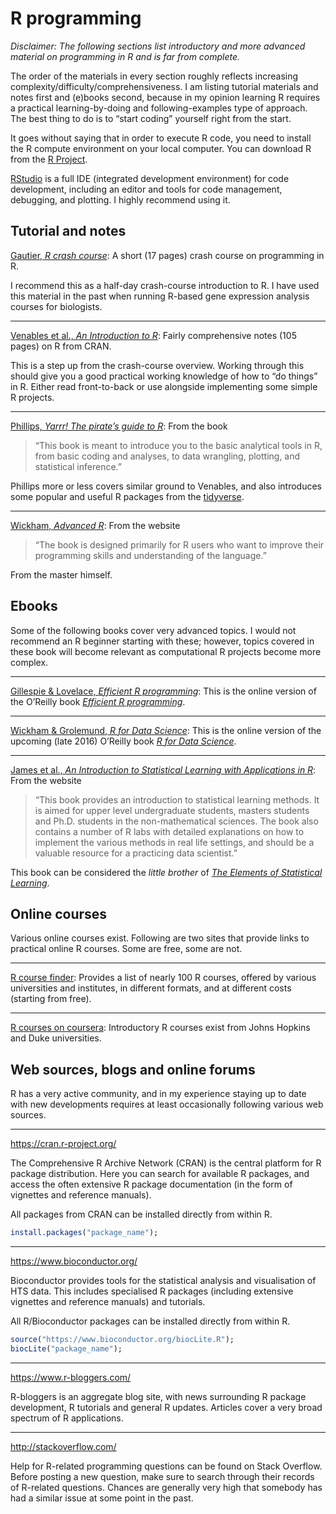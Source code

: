 # R programming

*Disclaimer: The following sections list introductory and more advanced material on programming in R and is far from complete.*

The order of the materials in every section roughly reflects increasing complexity/difficulty/comprehensiveness. I am listing tutorial materials and notes first and (e)books second, because in my opinion learning R requires a practical learning-by-doing and following-examples type of approach. The best thing to do is to "start coding" yourself right from the start.

It goes without saying that in order to execute R code, you need to install the R compute environment on your local computer. You can download R from the [R Project](https://www.r-project.org/).

[RStudio](https://www.rstudio.com/products/RStudio/) is a full IDE (integrated development environment) for code development, including an editor and tools for code management, debugging, and plotting. I highly recommend using it.

## Tutorial and notes

[Gautier, *R crash course*](http://www.cbs.dtu.dk/courses/thaiworkshop/exercises/crashR.2.pdf): A short (17 pages) crash course on programming in R.

I recommend this as a half-day crash-course introduction to R. I have used this material in the past when running R-based gene expression analysis courses for biologists.

---

[Venables et al., *An Introduction to R*](https://cran.r-project.org/doc/manuals/R-intro.pdf): Fairly comprehensive notes (105 pages) on R from CRAN.

This is a step up from the crash-course overview. Working through this should give you a good practical working knowledge of how to "do things" in R. Either read front-to-back or use alongside implementing some simple R projects.

---

[Phillips, *Yarrr! The pirate's guide to R*](https://drive.google.com/file/d/0B4udF24Yxab0S1hnZlBBTmgzM3M/view): From the book

> "This book is meant to introduce you to the basic analytical tools in R, from basic coding and analyses, to data wrangling, plotting, and statistical inference."

Phillips more or less covers similar ground to Venables, and also introduces some popular and useful R packages from the [tidyverse](https://blog.rstudio.org/2016/09/15/tidyverse-1-0-0/).

---

[Wickham, *Advanced R*](http://adv-r.had.co.nz/): From the website

> "The book is designed primarily for R users who want to improve their programming skills and understanding of the language."

From the master himself.

## Ebooks

Some of the following books cover very advanced topics. I would not recommend an R beginner starting with these; however, topics covered in these book will become relevant as computational R projects become more complex.  

---

[Gillespie & Lovelace, *Efficient R programming*](https://csgillespie.github.io/efficientR/index.html): This is the online version of the O'Reilly book [*Efficient R programming*](https://www.amazon.com/Efficient-Programming-Practical-Guide-Smarter/dp/1491950781).

---

[Wickham & Grolemund, *R for Data Science*](http://r4ds.had.co.nz): This is the online version of the upcoming (late 2016) O'Reilly book [*R for Data Science*](https://www.amazon.com/R-Data-Science-Hadley-Wickham/dp/1491910399/ref=as_li_ss_tl?ie=UTF8&qid=1469550189&sr=8-1&keywords=R+for+data+science&linkCode=sl1&tag=devtools-20&linkId=6fe0069f9605cf847ed96c191f4e84dd).

---

[James et al., *An Introduction to Statistical Learning with Applications in R*](http://www-bcf.usc.edu/~gareth/ISL/): From the website

> "This book provides an introduction to statistical learning methods. It is aimed for upper level undergraduate students, masters students and Ph.D. students in the non-mathematical sciences. The book also contains a number of R labs with detailed explanations on how to implement the various methods in real life settings, and should be a valuable resource for a practicing data scientist."

This book can be considered the *little brother* of [*The Elements of Statistical Learning*](http://statweb.stanford.edu/~tibs/ElemStatLearn/).


## Online courses

Various online courses exist. Following are two sites that provide links to practical online R courses. Some are free, some are not.

---

[R course finder](http://r-exercises.com/r-courses/): Provides a list of nearly 100 R courses, offered by various universities and institutes, in different formats, and at different costs (starting from free).

---

[R courses on coursera](https://www.coursera.org/courses?languages=en&query=r+programming): Introductory R courses exist from Johns Hopkins and Duke universities.

## Web sources, blogs and online forums

R has a very active community, and in my experience staying up to date with new developments requires at least occasionally following various web sources.

---

[https://cran.r-project.org/](https://cran.r-project.org/)

The Comprehensive R Archive Network (CRAN) is the central platform for R package distribution. Here you can search for available R packages, and access the often extensive R package documentation (in the form of vignettes and reference manuals).

All packages from CRAN can be installed directly from within R.
```r
install.packages("package_name");
```

---

[https://www.bioconductor.org/](https://www.bioconductor.org/)

Bioconductor provides tools for the statistical analysis and visualisation of HTS data. This includes specialised R packages (including extensive vignettes and reference manuals) and tutorials.

All R/Bioconductor packages can be installed directly from within R.
```r
source("https://www.bioconductor.org/biocLite.R");
biocLite("package_name");
```
---

[https://www.r-bloggers.com/](https://www.r-bloggers.com/)

R-bloggers is an aggregate blog site, with news surrounding R package development, R tutorials and general R updates. Articles cover a very broad spectrum of R applications.

---

[http://stackoverflow.com/](http://stackoverflow.com/)

Help for R-related programming questions can be found on Stack Overflow. Before posting a new question, make sure to search through their records of R-related questions. Chances are generally very high that somebody has had a similar issue at some point in the past.
